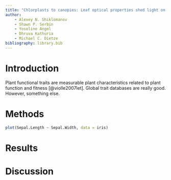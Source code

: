 ```yaml
---
title: "Chlorplasts to canopies: Leaf optical properties shed light on foliar trait variability at individual to global scales"
author:
    - Alexey N. Shiklomanov
    - Shawn P. Serbin
    - Yoseline Angel
    - Dhruva Kathuria
    - Michael C. Dietze
bibliography: library.bib
---
```


# Introduction

Plant functional traits are measurable plant characteristics related to plant function and fitness [@violle2007let].
Global trait databases are really good.
However, something else.

# Methods

```r
plot(Sepal.Length ~ Sepal.Width, data = iris)
```

# Results

# Discussion
